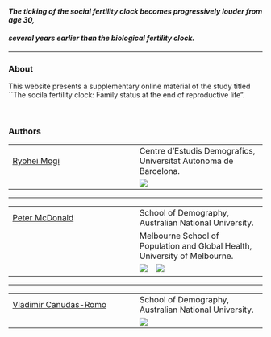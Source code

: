 #### *The ticking of the social fertility clock becomes progressively louder from age 30,*
#### *several years earlier than the biological fertility clock.*

***

### About

This website presents a supplementary online material of the study titled ``The socila fertility clock: Family status at the end of reproductive life".

<br>

### Authors
|||
|---|---|
|[Ryohei Mogi](https://rmogi.wordpress.com)&nbsp;&nbsp;&nbsp;&nbsp;&nbsp;&nbsp;&nbsp;&nbsp;&nbsp;&nbsp;&nbsp;&nbsp;&nbsp;&nbsp;&nbsp;&nbsp;&nbsp;&nbsp;&nbsp;&nbsp;&nbsp;&nbsp;|Centre d'Estudis Demografics, Universitat Autonoma de Barcelona.|
| |![](../Graph/CED_logo_wide.jpg) |

***
|||
|---|---|
|[Peter McDonald](https://findanexpert.unimelb.edu.au/profile/784946-peter-mcdonald)&nbsp;&nbsp;&nbsp;&nbsp;&nbsp;&nbsp;&nbsp;&nbsp;&nbsp;&nbsp;&nbsp;&nbsp;&nbsp;&nbsp;&nbsp;&nbsp;&nbsp;|School of Demography, Australian National University.|
||Melbourne School of Population and Global Health, University of Melbourne.|
||![](../Graph/ANU_logo.png) &nbsp;&nbsp; ![](../Graph/UnivMelbourne_logo.jpg)|

***
|||
|---|---|
|[Vladimir Canudas-Romo](https://researchers.anu.edu.au/researchers/canudas-romo-v)&nbsp;&nbsp;&nbsp;&nbsp;|School of Demography, Australian National University.|
||![](../Graph/ANU_logo.png)|
